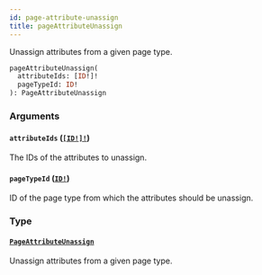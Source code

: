 ```yaml
---
id: page-attribute-unassign
title: pageAttributeUnassign
---
```


Unassign attributes from a given page type.

```graphql
pageAttributeUnassign(
  attributeIds: [ID!]!
  pageTypeId: ID!
): PageAttributeUnassign

```

### Arguments

#### `attributeIds` ([`[ID!]!`](/api-reference/scalars/id.mdx))

The IDs of the attributes to unassign.

#### `pageTypeId` ([`ID!`](/api-reference/scalars/id.mdx))

ID of the page type from which the attributes should be unassign.

### Type

#### [`PageAttributeUnassign`](/api-reference/objects/page-attribute-unassign.mdx)

Unassign attributes from a given page type.
